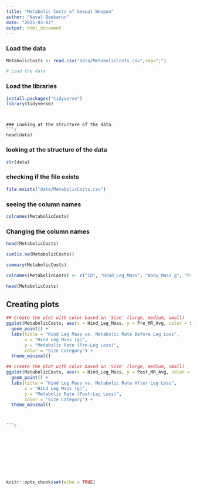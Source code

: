 ```yaml
---
title: "Metabolic Costs of Sexual Weapon"
author: "Naval Beekarun"
date: "2025-03-02"
output: html_document
---
```


### Load the data 
```r
MetabolicCosts <- read.csv("data/MetabolicCosts.csv",sep=";")
```
```r
# Load the data
```
### Load the libraries
```r
install.packages("tidyverse")
library(tidyverse)
```

```
 

### Looking at the structure of the data 
```r
head(data)
```
### looking at the structure of the data
```r
str(data)
```
### checking if the file exists 
```r
file.exists("data/MetabolicCosts.csv")
```
### seeing the column names 
```r
colnames(MetabolicCosts)
```


### Changing the column names 
```r
head(MetabolicCosts)
```
```r
sum(is.na(MetabolicCosts))

```
```r
summary(MetabolicCosts)

```
```r
colnames(MetabolicCosts) <- c("ID", "Hind_Leg_Mass", "Body_Mass_g", "Pre_MR_Avg", "Post_MR_Avg", "Size")
```
```r
head(MetabolicCosts)
```

## Creating plots
```r
## Create the plot with color based on 'Size' (large, medium, small)
ggplot(MetabolicCosts, aes(x = Hind_Leg_Mass, y = Pre_MR_Avg, color = Size)) +
  geom_point() +
  labs(title = "Hind Leg Mass vs. Metabolic Rate Before Leg Loss",
       x = "Hind Leg Mass (g)",
       y = "Metabolic Rate (Pre-Leg Loss)",
       color = "Size Category") +
  theme_minimal()
```

```r
## Create the plot with color based on 'Size' (large, medium, small)
ggplot(MetabolicCosts, aes(x = Hind_Leg_Mass, y = Post_MR_Avg, color = Size)) +
  geom_point() +
  labs(title = "Hind Leg Mass vs. Metabolic Rate After Leg Loss",
       x = "Hind Leg Mass (g)",
       y = "Metabolic Rate (Post-Leg Loss)",
       color = "Size Category") +
  theme_minimal()
```


```


```

```
```r

```
```r

```


```


```

```r

```


```
  
```




```


```


```

```

```r
knitr::opts_chunk$set(echo = TRUE)
```

